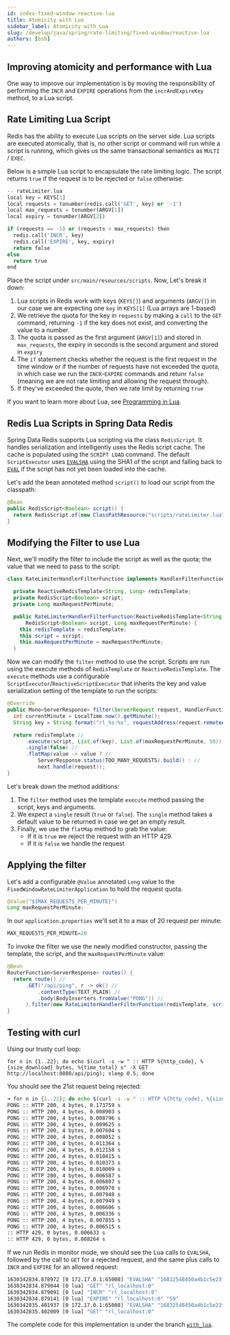 ```yaml
---
id: index-fixed-window-reactive-lua
title: Atomicity with Lua
sidebar_label: Atomicity with Lua
slug: /develop/java/spring/rate-limiting/fixed-window/reactive-lua
authors: [bsb]
---
```


## Improving atomicity and performance with Lua

One way to improve our implementation is by moving the responsibility of
performing the `INCR` and `EXPIRE` operations from the `incrAndExpireKey`
method, to a Lua script.

## Rate Limiting Lua Script

Redis has the ability to execute Lua scripts on the server side. Lua scripts
are executed atomically, that is, no other script or command will run
while a script is running, which gives us the same transactional semantics as `MULTI` / `EXEC`.

Below is a simple Lua script to encapsulate the rate limiting logic. The script returns `true`
if the request is to be rejected or `false` otherwise:

```py
-- rateLimiter.lua
local key = KEYS[1]
local requests = tonumber(redis.call('GET', key) or '-1')
local max_requests = tonumber(ARGV[1])
local expiry = tonumber(ARGV[2])

if (requests == -1) or (requests < max_requests) then
  redis.call('INCR', key)
  redis.call('EXPIRE', key, expiry)
  return false
else
  return true
end
```

Place the script under `src/main/resources/scripts`. Now, Let's break it down:

1. Lua scripts in Redis work with keys (`KEYS[]`) and arguments (`ARGV[]`) in our case
   we are expecting one `key` in `KEYS[1]` (Lua arrays are 1-based)
2. We retrieve the quota for the key in `requests` by making a `call` to the `GET` command,
  returning `-1` if the key does not exist, and converting the value to a number.
3. The quota is passed as the first argument (`ARGV[1]`) and stored in `max_requests`, the
   expiry in seconds is the second argument and stored in `expiry`
4. The `if` statement checks whether the request is the first request in the time window or
   if the number of requests have not exceeded the quota, in which case we run the `INCR`-`EXPIRE`
   commands and retunr `false` (meaning we are not rate limiting and allowing the request through).
5. If they've exceeded the quote, then we rate limit by returning `true`

If you want to learn more about Lua, see [Programming in Lua](https://www.lua.org/pil/contents.html).

## Redis Lua Scripts in Spring Data Redis

Spring Data Redis supports Lua scripting via the class `RedisScript`. It handles serialization and intelligently
uses the Redis script cache. The cache is populated using the `SCRIPT LOAD` command. The default `ScriptExecutor`
uses [`EVALSHA`](https://redis.io/commands/evalsha) using the SHA1 of the script and falling back to
[`EVAL`](https://redis.io/commands/eval) if the script has not yet been loaded into the cache.

Let's add the bean annotated method `script()` to load our script from the classpath:

```java
@Bean
public RedisScript<Boolean> script() {
  return RedisScript.of(new ClassPathResource("scripts/rateLimiter.lua"), Boolean.class);
}
```

## Modifying the Filter to use Lua

Next, we'll modify the filter to include the script as well as the quota; the value that we need to pass to the script:

```java
class RateLimiterHandlerFilterFunction implements HandlerFilterFunction<ServerResponse, ServerResponse> {

  private ReactiveRedisTemplate<String, Long> redisTemplate;
  private RedisScript<Boolean> script;
  private Long maxRequestPerMinute;

  public RateLimiterHandlerFilterFunction(ReactiveRedisTemplate<String, Long> redisTemplate,
      RedisScript<Boolean> script, Long maxRequestPerMinute) {
    this.redisTemplate = redisTemplate;
    this.script = script;
    this.maxRequestPerMinute = maxRequestPerMinute;
  }
```

Now we can modify the `filter` method to use the script. Scripts are run using the execute methods of
`RedisTemplate` or `ReactiveRedisTemplate`. The `execute` methods use a configurable `ScriptExecutor`/`ReactiveScriptExecutor`
that inherits the key and value serialization setting of the template to run the scripts:

```java
@Override
public Mono<ServerResponse> filter(ServerRequest request, HandlerFunction<ServerResponse> next) {
  int currentMinute = LocalTime.now().getMinute();
  String key = String.format("rl_%s:%s", requestAddress(request.remoteAddress()), currentMinute);

  return redisTemplate //
      .execute(script, List.of(key), List.of(maxRequestPerMinute, 59)) //
      .single(false) //
      .flatMap(value -> value ? //
          ServerResponse.status(TOO_MANY_REQUESTS).build() : //
          next.handle(request));
}
```

Let's break down the method additions:

1. The `filter` method uses the template `execute` method passing the script, keys and arguments.
2. We expect a `single` result (`true` or `false`). The `single` method takes a default value to
   be returned in case we get an empty result.
3. Finally, we use the `flatMap` method to grab the value:
   - If it is `true` we reject the request with an HTTP 429.
   - If it is `false` we handle the request

## Applying the filter

Let's add a configurable `@Value` annotated `Long` value to the `FixedWindowRateLimiterApplication` to
hold the request quota.

```java
@Value("${MAX_REQUESTS_PER_MINUTE}")
Long maxRequestPerMinute;
```

In our `application.properties` we'll set it to a max of 20 request per minute:

```java
MAX_REQUESTS_PER_MINUTE=20
```

To invoke the filter we use the newly modified constructor, passing the template, the script, and the
`maxRequestPerMinute` value:

```java
@Bean
RouterFunction<ServerResponse> routes() {
  return route() //
      .GET("/api/ping", r -> ok() //
          .contentType(TEXT_PLAIN) //
          .body(BodyInserters.fromValue("PONG")) //
      ).filter(new RateLimiterHandlerFilterFunction(redisTemplate, script(), maxRequestPerMinute)).build();
}
```

## Testing with curl

Using our trusty curl loop:

```
for n in {1..22}; do echo $(curl -s -w " :: HTTP %{http_code}, %{size_download} bytes, %{time_total} s" -X GET http://localhost:8080/api/ping); sleep 0.5; done
```

You should see the 21st request being rejected:

```bash
➜ for n in {1..22}; do echo $(curl -s -w " :: HTTP %{http_code}, %{size_download} bytes, %{time_total} s" -X GET http://localhost:8080/api/ping); sleep 0.5; done
PONG :: HTTP 200, 4 bytes, 0.173759 s
PONG :: HTTP 200, 4 bytes, 0.008903 s
PONG :: HTTP 200, 4 bytes, 0.008796 s
PONG :: HTTP 200, 4 bytes, 0.009625 s
PONG :: HTTP 200, 4 bytes, 0.007604 s
PONG :: HTTP 200, 4 bytes, 0.008052 s
PONG :: HTTP 200, 4 bytes, 0.011364 s
PONG :: HTTP 200, 4 bytes, 0.012158 s
PONG :: HTTP 200, 4 bytes, 0.010415 s
PONG :: HTTP 200, 4 bytes, 0.010373 s
PONG :: HTTP 200, 4 bytes, 0.010009 s
PONG :: HTTP 200, 4 bytes, 0.006587 s
PONG :: HTTP 200, 4 bytes, 0.006807 s
PONG :: HTTP 200, 4 bytes, 0.006970 s
PONG :: HTTP 200, 4 bytes, 0.007948 s
PONG :: HTTP 200, 4 bytes, 0.007949 s
PONG :: HTTP 200, 4 bytes, 0.006606 s
PONG :: HTTP 200, 4 bytes, 0.006336 s
PONG :: HTTP 200, 4 bytes, 0.007855 s
PONG :: HTTP 200, 4 bytes, 0.006515 s
:: HTTP 429, 0 bytes, 0.006633 s
:: HTTP 429, 0 bytes, 0.008264 s
```

If we run Redis in monitor mode, we should see the Lua calls to `EVALSHA`, followed by the call to `GET` for a rejected
request, and the same plus calls to `INCR` and `EXPIRE` for an allowed request:

```bash
1630342834.878972 [0 172.17.0.1:65008] "EVALSHA" "16832548450a4b1c5e23ffab55bddefe972fecd2" "1" "rl_localhost:0" "20" "59"
1630342834.879044 [0 lua] "GET" "rl_localhost:0"
1630342834.879091 [0 lua] "INCR" "rl_localhost:0"
1630342834.879141 [0 lua] "EXPIRE" "rl_localhost:0" "59"
1630342835.401937 [0 172.17.0.1:65008] "EVALSHA" "16832548450a4b1c5e23ffab55bddefe972fecd2" "1" "rl_localhost:0" "20" "59"
1630342835.402009 [0 lua] "GET" "rl_localhost:0"
```

The complete code for this implementation is under the branch [`with_lua`](https://github.com/redis-developer/fixed-window-rate-limiter/tree/with_lua).

